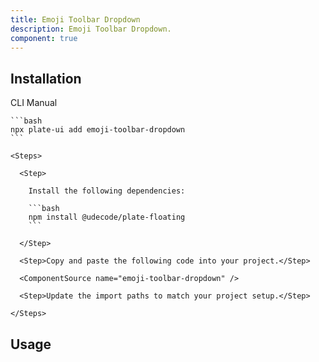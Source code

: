 ```yaml
---
title: Emoji Toolbar Dropdown
description: Emoji Toolbar Dropdown.
component: true
---
```


<ComponentPreview name="playground-demo" id="emoji" />

## Installation

<Tabs defaultValue="cli">

  <TabsList>
    <TabsTrigger value="cli">CLI</TabsTrigger>
    <TabsTrigger value="manual">Manual</TabsTrigger>
  </TabsList>
  <TabsContent value="cli">

    ```bash
    npx plate-ui add emoji-toolbar-dropdown
    ```

  </TabsContent>

  <TabsContent value="manual">

    <Steps>

      <Step>

        Install the following dependencies:

        ```bash
        npm install @udecode/plate-floating
        ```

      </Step>

      <Step>Copy and paste the following code into your project.</Step>

      <ComponentSource name="emoji-toolbar-dropdown" />

      <Step>Update the import paths to match your project setup.</Step>

    </Steps>

  </TabsContent>

</Tabs>

## Usage

<ComponentSource name="emoji-dropdown-menu/emoji-dropdown-menu" />
